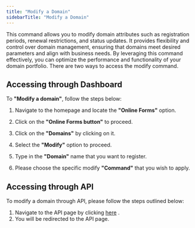 ```yaml
---
title: "Modify a Domain"
sidebarTitle: "Modify a Domain"
---
```


This command allows you to modify domain attributes such as registration periods, renewal restrictions, and status updates. It provides flexibility and control over domain management, ensuring that domains meet desired parameters and align with business needs. By leveraging this command effectively, you can optimize the performance and functionality of your domain portfolio. There are two ways to access the modify command.

## Accessing through Dashboard
To **"Modify a domain"**, follow the steps below:

1. Navigate to the homepage and locate the **"Online Forms"** option.
2. Click on the **"Online Forms button"** to proceed.


3. Click on the **"Domains"** by clicking on it.


4. Select the **"Modify"** option to proceed.

5. Type in the **"Domain"** name that you want to register.


6. Please choose the specific modify **"Command"** that you wish to apply.


## Accessing through API

To modify a domain through API, please follow the steps outlined below:

1. Navigate to the API page by clicking [here](https://superreseller-qa.nominus.host/api/swagger-ui?expand=Domains:RenewDomain#/ModifyDomai) .
2. You will be redirected to the API page.
